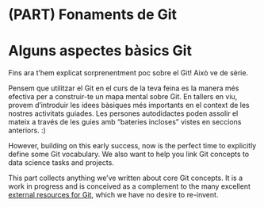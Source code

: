 # (PART) Fonaments de Git {-} 

# Alguns aspectes bàsics Git {#git-intro .unnumbered}

Fins ara t'hem explicat sorprenentment poc sobre el Git! Això ve de sèrie.

Pensem que utilitzar el Git en el curs de la teva feina es la manera més efectiva per a construir-te un mapa mental sobre Git. En tallers en viu, provem d'introduir les idees bàsiques més importants en el context de les nostres activitats guiades. Les persones autodidactes poden assolir el mateix a través de les guies amb "bateries incloses" vistes en seccions anteriors. :)



However, building on this early success, now is the perfect time to explicitly define some Git vocabulary. We also want to help you link Git concepts to data science tasks and projects.

This part collects anything we've written about core Git concepts. It is a work in progress and is conceived as a complement to the many excellent [external resources for Git](#resources), which we have no desire to re-invent.
